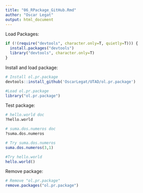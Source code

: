 ```yaml
---
title: "06_RPackage_GitHub.Rmd"
author: "Oscar Legat"
output: html_document
---
```


Load Packages:

```r
if (!(require("devtools", character.only=T, quietly=T))) {
  install.packages("devtools")
  library("devtools", character.only=T)
}
```

Install and load package:
```r

# Install ol.pr.package
devtools::install_github('OscarLegat/UTAD/ol.pr.package')

#Load ol.pr.package
library("ol.pr.package")

```

Test package:
```r

# hello.world doc
?hello.world

# suma.dos.numeros doc
?suma.dos.numeros

# Try suma.dos.numeros
suma.dos.numeros(3,1)

#Try hello.world
hello.world()

```

Remove package:
```r

# Remove "ol.pr.package"
remove.packages("ol.pr.package")

```

